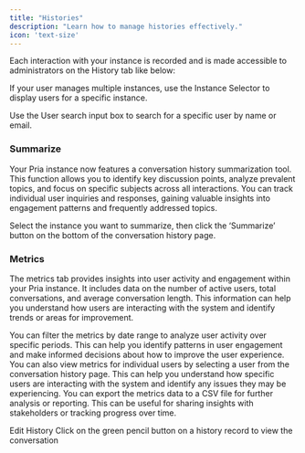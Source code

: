 ```yaml
---
title: "Histories"
description: "Learn how to manage histories effectively."
icon: 'text-size'
---
```


Each interaction with your instance is recorded and is made accessible to administrators on the History tab like below:

If your user manages multiple instances, use the Instance Selector to display users for a specific instance.

Use the User search input box to search for a specific user by name or email.


### Summarize
Your Pria instance now features a conversation history summarization tool. This function allows you to identify key discussion points, analyze prevalent topics, and focus on specific subjects across all interactions. You can track individual user inquiries and responses, gaining valuable insights into engagement patterns and frequently addressed topics.

Select the instance you want to summarize, then click the ‘Summarize’ button on the bottom of the conversation history page.


### Metrics
The metrics tab provides insights into user activity and engagement within your Pria instance. It includes data on the number of active users, total conversations, and average conversation length. This information can help you
understand how users are interacting with the system and identify trends or areas for improvement.

You can filter the metrics by date range to analyze user activity over specific periods. This can help you identify patterns in user engagement and make informed decisions about how to improve the user experience.
You can also view metrics for individual users by selecting a user from the conversation history page. This can help you understand how specific users are interacting with the system and identify any issues they may be experiencing.
You can export the metrics data to a CSV file for further analysis or reporting. This can be useful for sharing insights with stakeholders or tracking progress over time.


Edit History
Click on the green pencil button on a history record to view the conversation